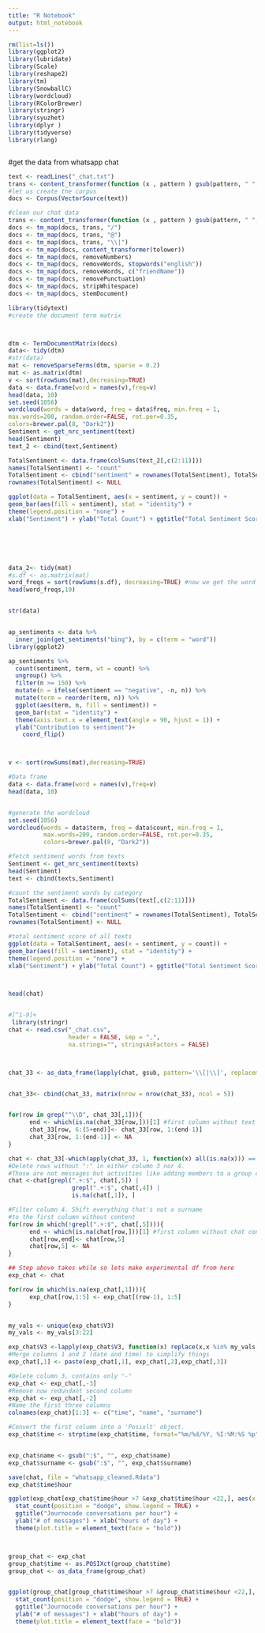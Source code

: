 ```yaml
---
title: "R Notebook"
output: html_notebook
---
```


```r
rm(list=ls())
library(ggplot2)
library(lubridate)
library(Scale)
library(reshape2)
library(tm)
library(SnowballC)
library(wordcloud)
library(RColorBrewer)
library(stringr)
library(syuzhet) 
library(dplyr ) 
library(tidyverse)
library(rlang)
```



```r
```



#get the data from whatsapp chat 
```r

text <- readLines("_chat.txt")
trans <- content_transformer(function (x , pattern ) gsub(pattern, " ", x))
#let us create the corpus
docs <- Corpus(VectorSource(text))

#clean our chat data
trans <- content_transformer(function (x , pattern ) gsub(pattern, " ", x))
docs <- tm_map(docs, trans, "/")
docs <- tm_map(docs, trans, "@")
docs <- tm_map(docs, trans, "\\|")
docs <- tm_map(docs, content_transformer(tolower))
docs <- tm_map(docs, removeNumbers)
docs <- tm_map(docs, removeWords, stopwords("english"))
docs <- tm_map(docs, removeWords, c("friendName"))
docs <- tm_map(docs, removePunctuation)
docs <- tm_map(docs, stripWhitespace)
docs <- tm_map(docs, stemDocument)
```


```r


library(tidytext)
#create the document term matrix



dtm <- TermDocumentMatrix(docs)
data<- tidy(dtm)
#str(data)
mat <- removeSparseTerms(dtm, sparse = 0.2)
mat <- as.matrix(dtm)
v <- sort(rowSums(mat),decreasing=TRUE)
data <- data.frame(word = names(v),freq=v)
head(data, 10)
set.seed(1056)
wordcloud(words = data$word, freq = data$freq, min.freq = 1,
max.words=200, random.order=FALSE, rot.per=0.35,
colors=brewer.pal(8, "Dark2"))
Sentiment <- get_nrc_sentiment(text)
head(Sentiment)
text_2 <- cbind(text,Sentiment)

TotalSentiment <- data.frame(colSums(text_2[,c(2:11)]))
names(TotalSentiment) <- "count"
TotalSentiment <- cbind("sentiment" = rownames(TotalSentiment), TotalSentiment)
rownames(TotalSentiment) <- NULL

ggplot(data = TotalSentiment, aes(x = sentiment, y = count)) +
geom_bar(aes(fill = sentiment), stat = "identity") +
theme(legend.position = "none") +
xlab("Sentiment") + ylab("Total Count") + ggtitle("Total Sentiment Score")






data_2<- tidy(mat)
#s.df <- as.matrix(mat)
word_freqs = sort(rowSums(s.df), decreasing=TRUE) #now we get the word orders in decreasing order
head(word_freqs,10)


str(data)


ap_sentiments <- data %>%
  inner_join(get_sentiments("bing"), by = c(term = "word"))
library(ggplot2)

ap_sentiments %>%
  count(sentiment, term, wt = count) %>%
  ungroup() %>%
  filter(n >= 150) %>%
  mutate(n = ifelse(sentiment == "negative", -n, n)) %>%
  mutate(term = reorder(term, n)) %>%
  ggplot(aes(term, n, fill = sentiment)) +
  geom_bar(stat = "identity") +
  theme(axis.text.x = element_text(angle = 90, hjust = 1)) +
  ylab("Contribution to sentiment")+
    coord_flip()



v <- sort(rowSums(mat),decreasing=TRUE)

#Data frame
data <- data.frame(word = names(v),freq=v)
head(data, 10)


#generate the wordcloud
set.seed(1056)
wordcloud(words = data$term, freq = data$count, min.freq = 1,
          max.words=200, random.order=FALSE, rot.per=0.35,
          colors=brewer.pal(8, "Dark2"))

#fetch sentiment words from texts
Sentiment <- get_nrc_sentiment(texts)
head(Sentiment)
text <- cbind(texts,Sentiment)

#count the sentiment words by category
TotalSentiment <- data.frame(colSums(text[,c(2:11)]))
names(TotalSentiment) <- "count"
TotalSentiment <- cbind("sentiment" = rownames(TotalSentiment), TotalSentiment)
rownames(TotalSentiment) <- NULL

#total sentiment score of all texts
ggplot(data = TotalSentiment, aes(x = sentiment, y = count)) +
geom_bar(aes(fill = sentiment), stat = "identity") +
theme(legend.position = "none") +
xlab("Sentiment") + ylab("Total Count") + ggtitle("Total Sentiment Score")



head(chat)



```



```r

#[^1-9]+
 library(stringr)
chat <- read.csv("_chat.csv",
                 header = FALSE, sep = ",",
                 na.strings="", stringsAsFactors = FALSE)



chat_33 <- as_data_frame(lapply(chat, gsub, pattern='\\[|\\]', replacement=''))


chat_33<- cbind(chat_33, matrix(nrow = nrow(chat_33), ncol = 5))


for(row in grep("^\\D", chat_33[,1])){
      end <- which(is.na(chat_33[row,]))[1] #first column without text in it
      chat_33[row, 6:(5+end)]<- chat_33[row, 1:(end-1)]
      chat_33[row, 1:(end-1)] <- NA
}

chat <- chat_33[-which(apply(chat_33, 1, function(x) all(is.na(x))) == TRUE),]
#Delete rows without ":" in either column 3 nor 4.
#Those are not messages but activities like adding members to a group chat
chat <-chat[grepl(".+:$", chat[,5]) |
                  grepl(".+:$", chat[,4]) | 
                  is.na(chat[,1]), ]

#Filter column 4. Shift everything that's not a surname
#to the first column without content
for(row in which(!grepl(".+:$", chat[,5]))){
      end <- which(is.na(chat[row,]))[1] #first column without chat content
      chat[row,end]<- chat[row,5]
      chat[row,5] <- NA
}

## Step above takes while so lets make experimental df from here
exp_chat <- chat

for(row in which(is.na(exp_chat[,1]))){
      exp_chat[row,1:5] <- exp_chat[(row-1), 1:5]
}


my_vals <- unique(exp_chat$V3)
my_vals <- my_vals[3:22]

exp_chat$V3 <-lapply(exp_chat$V3, function(x) replace(x,x %in% my_vals, "PM") )
#Merge columns 1 and 2 (date and time) to simplify things
exp_chat[,1] <- paste(exp_chat[,1], exp_chat[,2],exp_chat[,3])

#Delete column 3, contains only "-"
exp_chat <- exp_chat[,-3]
#Remove now redundant second column
exp_chat <- exp_chat[,-2]
#Name the first three columns
colnames(exp_chat)[1:3] <- c("time", "name", "surname")

#Convert the first column into a 'Posixlt' object.
exp_chat$time <- strptime(exp_chat$time, format="%m/%d/%Y, %I:%M:%S %p")


exp_chat$name <- gsub(":$", "", exp_chat$name)
exp_chat$surname <- gsub(":$", "", exp_chat$surname)

save(chat, file = "whatsapp_cleaned.Rdata")
exp_chat$time$hour

```

```r
ggplot(exp_chat[exp_chat$time$hour >7 &exp_chat$time$hour <22,], aes(x = time$hour, fill = name)) +
  stat_count(position = "dodge", show.legend = TRUE) +
  ggtitle("Journocode conversations per hour") +
  ylab("# of messages") + xlab("hours of day") +
  theme(plot.title = element_text(face = "bold"))



group_chat <- exp_chat
group_chat$time <- as.POSIXct(group_chat$time)
group_chat <- as_data_frame(group_chat)


ggplot(group_chat[group_chat$time$hour >7 &group_chat$time$hour <22,], aes(x = time$hour, fill = name)) +
  stat_count(position = "dodge", show.legend = TRUE) +
  ggtitle("Journocode conversations per hour") +
  ylab("# of messages") + xlab("hours of day") +
  theme(plot.title = element_text(face = "bold"))



```

